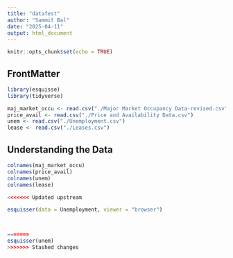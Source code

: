 ```yaml
---
title: "datafest"
author: "Sammit Bal"
date: "2025-04-11"
output: html_document
---
```


```r
knitr::opts_chunk$set(echo = TRUE)
```

## FrontMatter

```r

library(esquisse)
library(tidyverse)

maj_market_occu <- read.csv("./Major Market Occupancy Data-revised.csv")
price_avail <- read.csv("./Price and Availability Data.csv")
unem <- read.csv("./Unemployment.csv")
lease <- read.csv("./Leases.csv")
```

## Understanding the Data

```r
colnames(maj_market_occu)
colnames(price_avail)
colnames(unem)
colnames(lease)
```

```r
<<<<<<< Updated upstream

esquisser(data = Unemployment, viewer = "browser")



=======
esquisser(unem)
>>>>>>> Stashed changes
```

